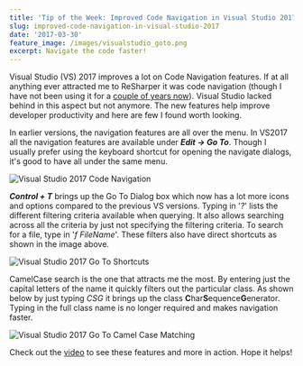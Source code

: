```yaml
---
title: 'Tip of the Week: Improved Code Navigation in Visual Studio 2017'
slug: improved-code-navigation-in-visual-studio-2017
date: '2017-03-30'
feature_image: /images/visualstudio_goto.png
excerpt: Navigate the code faster!
---
```

Visual Studio (VS) 2017 improves a lot on Code Navigation features. If at all anything ever attracted me to ReSharper it was code navigation (though I have not been using it for a [couple of years now](/blog/tools-that-I-use/)). Visual Studio lacked behind in this aspect but not anymore. The new features help improve developer productivity and here are few I found worth looking.

In earlier versions, the navigation features are all over the menu. In VS2017 all the navigation features are available under **_Edit -> Go To_**. Though I usually prefer using the keyboard shortcut for opening the navigate dialogs, it's good to have all under the same menu.

![Visual Studio 2017 Code Navigation](/images/visualstudio_code_navigation.png)

**_Control + T_** brings up the Go To Dialog box which now has a lot more icons and options compared to the previous VS versions. Typing in '_?_' lists the different filtering criteria available when querying. It also allows searching across all the criteria by just not specifying the filtering criteria. To search for a file, type in '_f FileName_'. These filters also have direct shortcuts as shown in the image above.

![Visual Studio 2017 Go To Shortcuts](/images/visualstudio_goto.png)

CamelCase search is the one that attracts me the most. By entering just the capital letters of the name it quickly filters out the particular class. As shown below by just typing _CSG_ it brings up the class **C**har**S**equence**G**enerator. Typing in the full class name is no longer required and makes navigation faster.

![Visual Studio 2017 Go To Camel Case Matching](/images/visualstudio_camelcasematching.png)

Check out the [video](https://www.youtube.com/watch?v=p6NVTASKa1A) to see these features and more in action. Hope it helps!
